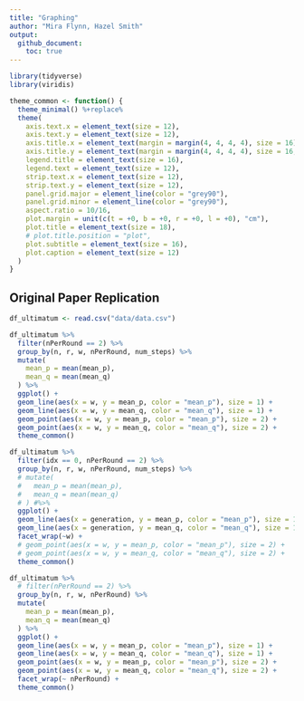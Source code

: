 ```yaml
---
title: "Graphing"
author: "Mira Flynn, Hazel Smith"
output: 
  github_document:
    toc: true
---
```

```r
library(tidyverse)
library(viridis)
```

```r
theme_common <- function() {
  theme_minimal() %+replace%
  theme(
    axis.text.x = element_text(size = 12),
    axis.text.y = element_text(size = 12),
    axis.title.x = element_text(margin = margin(4, 4, 4, 4), size = 16),
    axis.title.y = element_text(margin = margin(4, 4, 4, 4), size = 16, angle = 90),
    legend.title = element_text(size = 16),
    legend.text = element_text(size = 12),
    strip.text.x = element_text(size = 12),
    strip.text.y = element_text(size = 12),
    panel.grid.major = element_line(color = "grey90"),
    panel.grid.minor = element_line(color = "grey90"),
    aspect.ratio = 10/16,
    plot.margin = unit(c(t = +0, b = +0, r = +0, l = +0), "cm"),
    plot.title = element_text(size = 18),
    # plot.title.position = "plot",
    plot.subtitle = element_text(size = 16),
    plot.caption = element_text(size = 12)
  )
}
```

## Original Paper Replication

```r
df_ultimatum <- read.csv("data/data.csv")
```

```r
df_ultimatum %>%
  filter(nPerRound == 2) %>%
  group_by(n, r, w, nPerRound, num_steps) %>%
  mutate(
    mean_p = mean(mean_p),
    mean_q = mean(mean_q)
  ) %>%
  ggplot() +
  geom_line(aes(x = w, y = mean_p, color = "mean_p"), size = 1) +
  geom_line(aes(x = w, y = mean_q, color = "mean_q"), size = 1) +
  geom_point(aes(x = w, y = mean_p, color = "mean_p"), size = 2) +
  geom_point(aes(x = w, y = mean_q, color = "mean_q"), size = 2) +
  theme_common()
```

```r
df_ultimatum %>%
  filter(idx == 0, nPerRound == 2) %>%
  group_by(n, r, w, nPerRound, num_steps) %>%
  # mutate(
  #   mean_p = mean(mean_p),
  #   mean_q = mean(mean_q)
  # ) #%>%
  ggplot() +
  geom_line(aes(x = generation, y = mean_p, color = "mean_p"), size = 1) +
  geom_line(aes(x = generation, y = mean_q, color = "mean_q"), size = 1) +
  facet_wrap(~w) +
  # geom_point(aes(x = w, y = mean_p, color = "mean_p"), size = 2) +
  # geom_point(aes(x = w, y = mean_q, color = "mean_q"), size = 2) +
  theme_common()


```

```r
df_ultimatum %>%
  # filter(nPerRound == 2) %>%
  group_by(n, r, w, nPerRound) %>%
  mutate(
    mean_p = mean(mean_p),
    mean_q = mean(mean_q)
  ) %>%
  ggplot() +
  geom_line(aes(x = w, y = mean_p, color = "mean_p"), size = 1) +
  geom_line(aes(x = w, y = mean_q, color = "mean_q"), size = 1) +
  geom_point(aes(x = w, y = mean_p, color = "mean_p"), size = 2) +
  geom_point(aes(x = w, y = mean_q, color = "mean_q"), size = 2) +
  facet_wrap(~ nPerRound) +
  theme_common()


```


